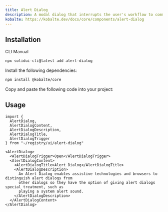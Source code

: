 ```yaml
---
title: Alert Dialog
description: A modal dialog that interrupts the user's workflow to communicate an important message and acquire a response.
kobalte: https://kobalte.dev/docs/core/components/alert-dialog
---
```


<ComponentPreview name="alert-dialog-demo" />

## Installation

<Tabs defaultValue="cli">

<TabsList>
  <TabsTrigger value="cli">CLI</TabsTrigger>
  <TabsTrigger value="manual">Manual</TabsTrigger>
</TabsList>

<TabsContent value="cli">

```bash
npx solidui-cli@latest add alert-dialog
```

</TabsContent>

<TabsContent value="manual">
<Steps>

<Step>Install the following dependencies: </Step>

```bash
npm install @kobalte/core
```

<Step>Copy and paste the following code into your project: </Step>

<ComponentSource name="alert-dialog" />

</Steps>
</TabsContent>

</Tabs>

## Usage

```tsx
import {
  AlertDialog,
  AlertDialogContent,
  AlertDialogDescription,
  AlertDialogTitle,
  AlertDialogTrigger
} from "~/registry/ui/alert-dialog"
```

```tsx
<AlertDialog>
  <AlertDialogTrigger>Open</AlertDialogTrigger>
  <AlertDialogContent>
    <AlertDialogTitle>Alert Dialog</AlertDialogTitle>
    <AlertDialogDescription>
      An Alert Dialog enables assistive technologies and browsers to distinguish alert dialogs from
      other dialogs so they have the option of giving alert dialogs special treatment, such as
      playing a system alert sound.
    </AlertDialogDescription>
  </AlertDialogContent>
</AlertDialog>
```

